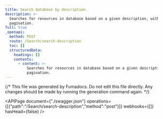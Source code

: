 ```yaml
---
title: Search database by description.
description: >-
  Searches for resources in database based on a given description, with
  pagination.
full: true
_openapi:
  method: POST
  route: /Search/search-description
  toc: []
  structuredData:
    headings: []
    contents:
      - content: >-
          Searches for resources in database based on a given description, with
          pagination.
---
```


{/* This file was generated by Fumadocs.
Do not edit this file directly. Any changes should be made by running the generation command again. */}

<APIPage document={"./swagger.json"} operations={[{"path":"/Search/search-description","method":"post"}]} webhooks={[]} hasHead={false} />
